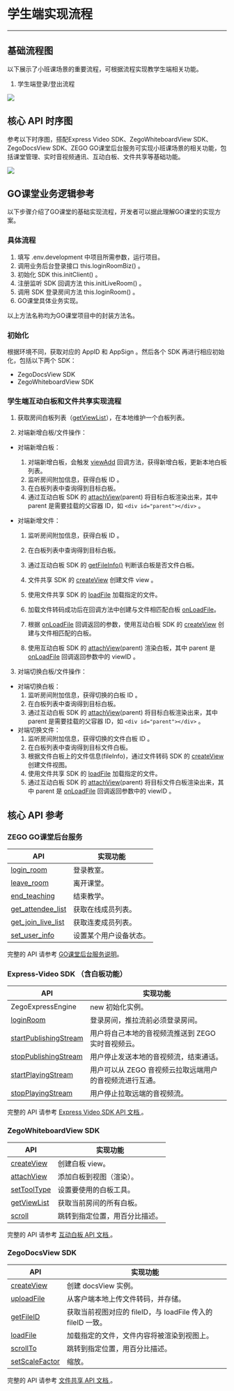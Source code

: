 # 学生端实现流程
---

## 基础流程图
以下展示了小班课场景的重要流程，可根据流程实现教学生端相关功能。

1. 学生端登录/登出流程

<Frame width="512" height="auto" caption=""><img src="https://storage.zego.im/sdk-doc/Pics/Common/GoClass/studentLogin.png" /></Frame>

## 核心 API 时序图
参考以下时序图，搭配Express Video SDK、ZegoWhiteboardView SDK、ZegoDocsView SDK、ZEGO GO课堂后台服务可实现小班课场景的相关功能，包括课堂管理、实时音视频通讯、互动白板、文件共享等基础功能。

<Frame width="512" height="auto" caption=""><img src="https://storage.zego.im/sdk-doc/Pics/GoClass/UMLs/SmallClass_Web_zh.png" /></Frame>

## GO课堂业务逻辑参考
以下步骤介绍了GO课堂的基础实现流程，开发者可以据此理解GO课堂的实现方案。

### 具体流程
1. 填写 .env.development 中项目所需参数，运行项目。
2. 调用业务后台登录接口 this.loginRoomBiz() 。
3. 初始化 SDK this.initClient() 。
4. 注册监听 SDK 回调方法 this.initLiveRoom() 。
5. 调用 SDK 登录房间方法 this.loginRoom() 。
6. GO课堂具体业务实现。


<Note title="说明">

 
以上方法名称均为GO课堂项目中的封装方法名。
</Note>


### 初始化

根据环境不同，获取对应的 AppID 和 AppSign 。然后各个 SDK 再进行相应初始化，包括以下两个 SDK：

- ZegoDocsView SDK
- ZegoWhiteboardView SDK

### 学生端互动白板和文件共享实现流程

1. 获取房间白板列表（[getViewList](https://doc-zh.zego.im/article/api?doc=WhiteBoardView_API~javascript_electron~class~ZegoWhiteboard#get-view-list)），在本地维护一个白板列表。

2. 对端新增白板/文件操作：

- 对端新增白板：

  1. 对端新增白板，会触发 [viewAdd](https://doc-zh.zego.im/article/api?doc=WhiteBoardView_API~javascript_electron~interface~ZegoEvent#view-add) 回调方法，获得新增白板，更新本地白板列表。
  2. 监听房间附加信息，获得白板 ID 。
  3. 在白板列表中查询得到目标白板。
  4. 通过互动白板 SDK 的 [attachView](https://doc-zh.zego.im/article/api?doc=WhiteBoardView_API~javascript_electron~class~ZegoWhiteboard#attach-view)(parent) 将目标白板渲染出来，其中 parent 是需要挂载的父容器 ID，如 `<div id="parent"></div>` 。

- 对端新增文件：

   1. 监听房间附加信息，获得白板 ID 。

   2. 在白板列表中查询得到目标白板。

   3. 通过互动白板 SDK 的 [getFileInfo()](https://doc-zh.zego.im/article/api?doc=WhiteBoardView_API~javascript_electron~interface~ZegoWhiteboardView) 判断该白板是否文件白板。

   4. 文件共享 SDK 的 [createView](https://doc-zh.zego.im/article/api?doc=WhiteBoardView_API~javascript_electron~class~ZegoWhiteboard#create-view) 创建文件 view 。

   5. 使用文件共享 SDK 的 [loadFile](https://doc-zh.zego.im/article/api?doc=docsview_API~javascript_electron~interface~ZegoDocsView#load-file) 加载指定的文件。

   6. 加载文件转码成功后在回调方法中创建与文件相匹配白板 [onLoadFile](https://doc-zh.zego.im/article/api?doc=DocsView_API~javascript_electron~interface~ZegoEvent#on-load-file)。

   7. 根据 [onLoadFile](https://doc-zh.zego.im/article/api?doc=DocsView_API~javascript_electron~interface~ZegoEvent#on-load-file) 回调返回的参数，使用互动白板 SDK 的 [createView](https://doc-zh.zego.im/article/api?doc=WhiteBoardView_API~javascript_electron~class~ZegoWhiteboard#create-view) 创建与文件相匹配的白板。

   8. 使用互动白板 SDK 的 [attachView](https://doc-zh.zego.im/article/api?doc=WhiteBoardView_API~javascript_electron~class~ZegoWhiteboard#attach-view)(parent) 渲染白板，其中 parent 是 [onLoadFile](https://doc-zh.zego.im/article/api?doc=DocsView_API~javascript_electron~interface~ZegoEvent#on-load-file) 回调返回参数中的 viewID 。      

3. 对端切换白板/文件操作：

- 对端切换白板：
  1. 监听房间附加信息，获得切换的白板 ID 。
  2. 在白板列表中查询得到目标白板。
  3. 通过互动白板 SDK 的 [attachView](https://doc-zh.zego.im/article/api?doc=WhiteBoardView_API~javascript_electron~class~ZegoWhiteboard#attach-view)(parent) 将目标白板渲染出来，其中 parent 是需要挂载的父容器 ID，如 `<div id="parent"></div>` 。
- 对端切换文件：
  1. 监听房间附加信息，获得切换的文件白板 ID 。
  2. 在白板列表中查询得到目标文件白板。
  3. 根据文件白板上的文件信息(fileInfo)，通过文件转码 SDK 的 [createView](https://doc-zh.zego.im/article/api?doc=WhiteBoardView_API~javascript_electron~class~ZegoWhiteboard#create-view) 创建文件视图。
  4. 使用文件共享 SDK 的 [loadFile](https://doc-zh.zego.im/article/api?doc=DocsView_API~javascript_electron~interface~ZegoDocsView#load-file) 加载指定的文件。
  5. 通过互动白板 SDK 的 [attachView](https://doc-zh.zego.im/article/api?doc=WhiteBoardView_API~javascript_electron~class~ZegoWhiteboard#attach-view)(parent) 将目标文件白板渲染出来，其中 parent 是 [onLoadFile](https://doc-zh.zego.im/article/api?doc=DocsView_API~javascript_electron~interface~ZegoEvent#on-load-file) 回调返回参数中的 viewID 。



## 核心 API 参考

### ZEGO GO课堂后台服务
 
|API|实现功能|
|-|-|
|[login_room ](https://doc-zh.zego.im/article/5904)| 登录教室。|
|[leave_room ](https://doc-zh.zego.im/article/5910)|离开课堂。|
|[end_teaching ](https://doc-zh.zego.im/article/5911)|结束教学。|
|[get_attendee_list ](https://doc-zh.zego.im/article/5905)|获取在线成员列表。|
|[get_join_live_list ](https://doc-zh.zego.im/article/5906)|获取连麦成员列表。|
|[set_user_info ](https://doc-zh.zego.im/article/5908)|设置某个用户设备状态。|

<Note title="说明">

 
完整的 API 请参考 [GO课堂后台服务说明](https://doc-zh.zego.im/article/5370)。
</Note>

### Express-Video SDK （含白板功能）

|API|实现功能|
|-|-|
| ZegoExpressEngine |new 初始化实例。|
|[loginRoom ](https://doc-zh.zego.im/article/api?doc=Express_Video_SDK_API~javascript_electron~class~ZegoExpressEngine#login-room)|登录房间，推拉流前必须登录房间。|
|[startPublishingStream ](https://doc-zh.zego.im/article/api?doc=Express_Video_SDK_API~javascript_electron~class~ZegoExpressEngine#start-publishing-stream)|用户将自己本地的音视频流推送到 ZEGO 实时音视频云。|
|[stopPublishingStream ](https://doc-zh.zego.im/article/api?doc=Express_Video_SDK_API~javascript_electron~class~ZegoExpressEngine#stop-publishing-stream)|用户停止发送本地的音视频流，结束通话。|
|[startPlayingStream ](https://doc-zh.zego.im/article/api?doc=Express_Video_SDK_API~javascript_electron~class~ZegoExpressEngine#start-playing-stream)|用户可以从 ZEGO 音视频云拉取远端用户的音视频流进行互通。|
|[stopPlayingStream ](https://doc-zh.zego.im/article/api?doc=Express_Video_SDK_API~javascript_electron~class~ZegoExpressEngine#stop-playing-stream)|用户停止拉取远端的音视频流。|

<Note title="说明">

 
完整的 API 请参考 [Express Video SDK API 文档 ](https://doc-zh.zego.im/article/api?doc=express-video-sdk_API~javascript_electron~class)。
</Note>


### ZegoWhiteboardView SDK

|API|实现功能|
|-|-|
|[createView](https://doc-zh.zego.im/article/api?doc=WhiteBoardView_API~javascript_electron~class~ZegoWhiteboard#create-view)|创建白板 view。|
|[attachView](https://doc-zh.zego.im/article/api?doc=WhiteBoardView_API~javascript_electron~class~ZegoWhiteboard#attach-view)|添加白板到视图（渲染）。|
|[setToolType](https://doc-zh.zego.im/article/api?doc=WhiteBoardView_API~javascript_electron~interface~ZegoWhiteboardView#set-tool-type)|设置要使用的白板工具。|
|[getViewList](https://doc-zh.zego.im/article/api?doc=WhiteBoardView_API~javascript_electron~class~ZegoWhiteboard#get-view-list)|获取当前房间的所有白板。|
|[scroll](https://doc-zh.zego.im/article/api?doc=WhiteBoardView_API~javascript_electron~interface~ZegoWhiteboardView#scroll)|跳转到指定位置，用百分比描述。|

<Note title="说明">

 
完整的 API 请参考 [互动白板 API 文档 ](https://doc-zh.zego.im/article/api?doc=WhiteBoardView_API~javascript_electron~class)。
</Note>

### ZegoDocsView SDK

|API|实现功能|
|-|-|
|[createView](https://doc-zh.zego.im/article/api?doc=DocsView_API~javascript_electron~class~ZegoExpressDocs#create-view)| 创建 docsView 实例。|
|[uploadFile](https://doc-zh.zego.im/article/api?doc=DocsView_API~javascript_electron~class~ZegoExpressDocs#upload-file)| 从客户端本地上传文件转码，并存储。|
|[getFileID](https://doc-zh.zego.im/article/api?doc=DocsView_API~javascript_electron~interface~ZegoDocsView#get-file-id)| 获取当前视图对应的 fileID，与 loadFile 传入的 fileID 一致。|
|[loadFile](https://doc-zh.zego.im/article/api?doc=DocsView_API~javascript_electron~interface~ZegoDocsView#load-file)|加载指定的文件，文件内容将被渲染到视图上。|
|[scrollTo](https://doc-zh.zego.im/article/api?doc=DocsView_API~javascript_electron~interface~ZegoDocsView#scroll-to)|跳转到指定位置，用百分比描述。|
|[setScaleFactor](https://doc-zh.zego.im/article/api?doc=DocsView_API~javascript_electron~interface~ZegoDocsView#set-scale-factor)|缩放。|

<Note title="说明">

 
完整的 API 请参考 [文件共享 API 文档 ](https://doc-zh.zego.im/article/api?doc=DocsView_API~javascript_electron~class)。
</Note>
